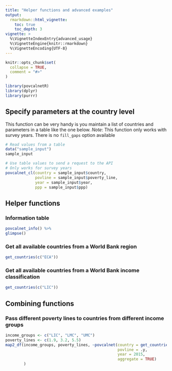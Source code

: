 ```yaml
---
title: "Helper functions and advanced examples"
output: 
  rmarkdown::html_vignette:
    toc: true
    toc_depth: 3
vignette: >
  %\VignetteIndexEntry{advanced_usage}
  %\VignetteEngine{knitr::rmarkdown}
  %\VignetteEncoding{UTF-8}
---
```


```r
knitr::opts_chunk$set(
  collapse = TRUE,
  comment = "#>"
)
```

```r
library(povcalnetR)
library(dplyr)
library(purrr)
```

## Specify parameters at the country level  
This function can be very handy is you maintain a list of countries and
parameters in a table like the one below.
_Note_: This function only works with survey years. There is no `fill_gaps` 
option available

```r
# Read values from a table
data("sample_input")
sample_input
```
```r
# Use table values to send a request to the API
# Only works for survey years
povcalnet_cl(country = sample_input$country,
             povline = sample_input$poverty_line,
             year = sample_input$year,
             ppp = sample_input$ppp)
```

## Helper functions  
### Information table  

```r
povcalnet_info() %>%
glimpse()
```

### Get all available countries from a World Bank region  

```r
get_countries(c("ECA"))
```

### Get all available countries from a World Bank income classification  

```r
get_countries(c("LIC"))
```

## Combining functions
### Pass different poverty lines to countries from different income groups  

```r
income_groups <- c("LIC", "LMC", "UMC")
poverty_lines <- c(1.9, 3.2, 5.5)
map2_df(income_groups, poverty_lines, ~povcalnet(country = get_countries(.x),
                                                 povline = .y,
                                                 year = 2015,
                                                 aggregate = TRUE)
        )
```

